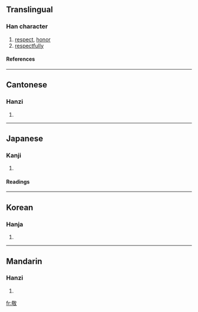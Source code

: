 ==Translingual==
===Han character===
{{Han char|rn=66|rad=攴|as=09|sn=13|four=4864<sub>0</sub>|canj=廿口人大 (TROK)}}
# [[respect]], [[honor]]
# [[respectfully]]
====References====
{{Han ref|kx=0473.350|dkj=13285|dj=0826.170|hdz=21466.020|uh=656C|ud=25964|bh=B771|bd=46961}}
----
==Cantonese==
===Hanzi===
{{yue-hanzi|jyut=|y=ging3}}
# {{defn|Cantonese}}
----
==Japanese==
===Kanji===
{{ja-kanji|grade=|rs=攴09}}
# {{defn|Japanese}} 
====Readings====
{{ja-readings|on=[[けい]] (kei), [[きょう]] (kyō)|kun=[[うやまう]] (uyamau)}}
----
==Korean==
===Hanja===
{{ko-hanja|hangeul=경|eumhun=|rv=gyeong|mr=kyŏng|y=keyng}}
# {{defn|Korean}}
----
==Mandarin==
===Hanzi===
{{cmn-hanzi|pin=[[gūi]] (gui1), [[jìng]] (jing4)|wg=kuei<sup>1</sup>, ching<sup>4</sup>}}
# {{defn|Mandarin}}

[[fr:敬]]